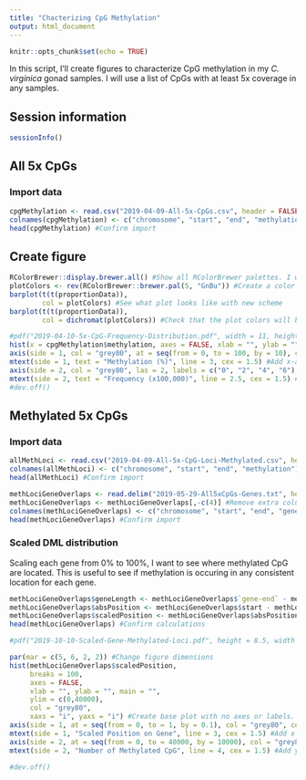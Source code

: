 ```yaml
---
title: "Chacterizing CpG Methylation"
output: html_document
---
```


```r
knitr::opts_chunk$set(echo = TRUE)
```

In this script, I'll create figures to characterize CpG methylation in my *C. virginica* gonad samples. I will use a list of CpGs with at least 5x coverage in any samples.

## Session information

```r
sessionInfo()
```

## All 5x CpGs

### Import data

```r
cpgMethylation <- read.csv("2019-04-09-All-5x-CpGs.csv", header = FALSE) #Import file with CpG methylation for all loci with 5x coverage
colnames(cpgMethylation) <- c("chromosome", "start", "end", "methylation") #Add column names
head(cpgMethylation) #Confirm import
```

## Create figure

```r
RColorBrewer::display.brewer.all() #Show all RColorBrewer palettes. I will choose greens.
plotColors <- rev(RColorBrewer::brewer.pal(5, "GnBu")) #Create a color palette for the barplots. Use 5 green-blue shades from RColorBrewer. Reverse theorder so the darkest shade is used first.
barplot(t(t(proportionData)),
        col = plotColors) #See what plot looks like with new scheme
barplot(t(t(proportionData)),
        col = dichromat(plotColors)) #Check that the plot colors will be easy to interpret for those with color blindess
```

```r
#pdf("2019-04-10-5x-CpG-Frequency-Distribution.pdf", width = 11, height = 8.5)
hist(x = cpgMethylation$methylation, axes = FALSE, xlab = "", ylab = "", main = "", col = plotColors[2], xaxs = "i", yaxs = "i") #Create base plot
axis(side = 1, col = "grey80", at = seq(from = 0, to = 100, by = 10), cex.axis = 1.2) #Add x-axis
mtext(side = 1, text = "Methylation (%)", line = 3, cex = 1.5) #Add x-axis label
axis(side = 2, col = "grey80", las = 2, labels = c("0", "2", "4", "6"), at = c(0, 2e+05, 4e+05, 6e+05), cex.axis = 1.2) #add y-axis
mtext(side = 2, text = "Frequency (x100,000)", line = 2.5, cex = 1.5) #Add y-axis label
#dev.off()
```

## Methylated 5x CpGs

### Import data

```r
allMethLoci <- read.csv("2019-04-09-All-5x-CpG-Loci-Methylated.csv", header = FALSE) #Import file with positions of all methylated loci with 5x coverage
colnames(allMethLoci) <- c("chromosome", "start", "end", "methylation") #Add column names
head(allMethLoci) #Confirm import
```

```r
methLociGeneOverlaps <- read.delim("2019-05-29-All5xCpGs-Genes.txt", header = FALSE, sep = "\t") #Import file with overlaps for methylated loci and genes
methLociGeneOverlaps <- methLociGeneOverlaps[,-c(4)] #Remove extra column
colnames(methLociGeneOverlaps) <- c("chromosome", "start", "end", "gene-start", "gene-end") #Add column names
head(methLociGeneOverlaps) #Confirm import
```

### Scaled DML distribution

Scaling each gene from 0% to 100%, I want to see where methylated CpG are located. This is useful to see if methylation is occuring in any consistent location for each gene. 

```r
methLociGeneOverlaps$geneLength <- methLociGeneOverlaps$`gene-end` - methLociGeneOverlaps$`gene-start` #Calculate gene length
methLociGeneOverlaps$absPosition <- methLociGeneOverlaps$start - methLociGeneOverlaps$`gene-start` #Calculate the absolute position of the methylated CpG in the gene
methLociGeneOverlaps$scaledPosition <- methLociGeneOverlaps$absPosition / methLociGeneOverlaps$geneLength #Calculate the scaled position of the methylated CpG in the gene
head(methLociGeneOverlaps) #Confirm calculations
```

```r
#pdf("2019-10-10-Scaled-Gene-Methylated-Loci.pdf", height = 8.5, width = 11)

par(mar = c(5, 6, 2, 2)) #Change figure dimensions
hist(methLociGeneOverlaps$scaledPosition, 
     breaks = 100,
     axes = FALSE,
     xlab = "", ylab = "", main = "",
     ylim = c(0,40000),
     col = "grey80",
     xaxs = "i", yaxs = "i") #Create base plot with no axes or labels. Include breaks at each percent.
axis(side = 1, at = seq(from = 0, to = 1, by = 0.1), col = "grey80", cex = 1.2) #Add x-axis
mtext(side = 1, "Scaled Position on Gene", line = 3, cex = 1.5) #Add x-axis label
axis(side = 2, at = seq(from = 0, to = 40000, by = 10000), col = "grey80", las = 2, cex = 1.2) #Add y-axis
mtext(side = 2, "Number of Methylated CpG", line = 4, cex = 1.5) #Add y-axis label

#dev.off()
```




